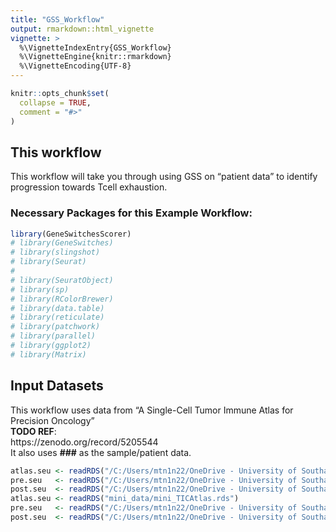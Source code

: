 ```yaml
---
title: "GSS_Workflow"
output: rmarkdown::html_vignette
vignette: >
  %\VignetteIndexEntry{GSS_Workflow}
  %\VignetteEngine{knitr::rmarkdown}
  %\VignetteEncoding{UTF-8}
---
```


```r
knitr::opts_chunk$set(
  collapse = TRUE,
  comment = "#>"
)
```
## This workflow
This workflow will take you through using GSS on "patient data" to identify progression towards Tcell exhaustion. 

### Necessary Packages for this Example Workflow: 
```r
library(GeneSwitchesScorer)
# library(GeneSwitches)
# library(slingshot)
# library(Seurat)
#
# library(SeuratObject)
# library(sp)
# library(RColorBrewer)
# library(data.table)
# library(reticulate)
# library(patchwork)
# library(parallel)
# library(ggplot2)
# library(Matrix)
```

## Input Datasets
This workflow uses data from "A Single-Cell Tumor Immune Atlas for Precision Oncology" \
**TODO REF**:\
https://zenodo.org/record/5205544 \
It also uses **###** as the sample/patient data. 
```r
atlas.seu <- readRDS("/C:/Users/mtn1n22/OneDrive - University of Southampton/Desktop/mini_data/mini_TICAtlas.rds")
pre.seu   <- readRDS("/C:/Users/mtn1n22/OneDrive - University of Southampton/Desktop/mini_data/mini_PRE.rds")
post.seu  <- readRDS("/C:/Users/mtn1n22/OneDrive - University of Southampton/Desktop/mini_data/mini_POST.rds")
atlas.seu <- readRDS("mini_data/mini_TICAtlas.rds")
pre.seu   <- readRDS("/C:/Users/mtn1n22/OneDrive - University of Southampton/Desktop/mini_data/mini_PRE.rds")
post.seu  <- readRDS("/C:/Users/mtn1n22/OneDrive - University of Southampton/Desktop/mini_data/mini_POST.rds")
```
